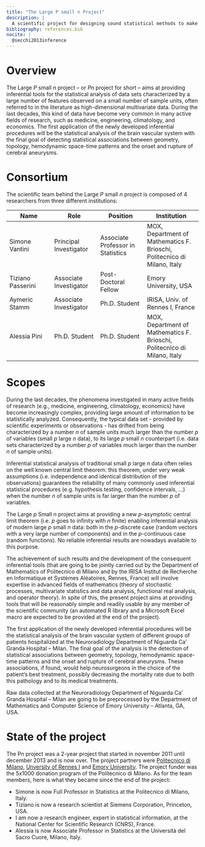 ```yaml
---
title: "The Large P small n Project"
description: |
  A scientific project for designing sound statistical methods to make inference from high-dimensional multivariate data.
bibliography: references.bib
nocite: |
  @secchi2013inference
---
```


# Overview

The Large $P$ small $n$ project -- or $Pn$ project for short -- aims at
providing inferential tools for the statistical analysis of data sets
characterized by a large number of features observed on a small number
of sample units, often referred to in the literature as high-dimensional
multivariate data. During the last decades, this kind of data have
become very common in many active fields of research, such as medicine,
engineering, climatology, and economics. The first application of the
newly developed inferential procedures will be the statistical analysis
of the brain vascular system with the final goal of detecting
statistical associations between geometry, topology, hemodynamic
space-time patterns and the onset and rupture of cerebral aneurysms.

# Consortium

The scientific team behind the Large $P$ small $n$ project is composed
of $4$ researchers from three different institutions:

| Name              | Role                   | Position                          | Institution                                                              |
|-----------------|-----------------|------------------|---------------------|
| Simone Vantini    | Principal Investigator | Associate Professor in Statistics | MOX, Department of Mathematics F. Brioschi, Politecnico di Milano, Italy |
| Tiziano Passerini | Associate Investigator | Post-Doctoral Fellow              | Emory University, USA                                                    |
| Aymeric Stamm     | Associate Investigator | Ph.D. Student                     | IRISA, Univ. of Rennes I, France                                         |
| Alessia Pini      | Ph.D. Student          | Ph.D. Student                     | MOX, Department of Mathematics F. Brioschi, Politecnico di Milano, Italy |

# Scopes

During the last decades, the phenomena investigated in many active
fields of research (e.g., medicine, engineering, climatology, economics)
have become increasingly complex, providing large amount of information
to be statistically analyzed. Consequently, the typical data set -
provided by scientific experiments or observations - has drifted from
being characterized by a number $n$ of sample units much larger than the
number $p$ of variables (small $p$ large $n$ data), to its large $p$
small $n$ counterpart (i.e. data sets characterized by a number $p$ of
variables much larger than the number $n$ of sample units).

Inferential statistical analysis of traditional small $p$ large $n$ data
often relies on the well known central limit theorem: this theorem,
under very weak assumptions (i.e. independence and identical
distribution of the observations) guarantees the reliability of many
commonly used inferential statistical procedures (e.g. hypothesis
testing, confidence intervals, ...) when the number $n$ of sample units
is far larger than the number $p$ of variables.

The Large $p$ Small $n$ project aims at providing a new $p$-asymptotic
central limit theorem (i.e. $p$ goes to infinity with $n$ finite)
enabling inferential analysis of modern large $p$ small $n$ data: both
in the $p$-discrete case (random vectors with a very large number of
components) and in the $p$-continuous case (random functions). No
reliable inferential results are nowadays available to this purpose.

The achievement of such results and the development of the consequent
inferential tools (that are going to be jointly carried out by the
Department of Mathematics of Politecnico di Milano and by the IRISA
Institut de Recherche en Informatique et Systèmes Aléatoires, Rennes,
France) will involve expertise in advanced fields of mathematics (theory
of stochastic processes, multivariate statistics and data analysis,
functional real analysis, and operator theory). In spite of this, the
present project aims at providing tools that will be reasonably simple
and readily usable by any member of the scientific community (an
automated R library and a Microsoft Excel macro are expected to be
provided at the end of the project).

The first application of the newly developed inferential procedures will
be the statistical analysis of the brain vascular system of different
groups of patients hospitalized at the Neuroradiology Department of
Niguarda Ca' Granda Hospital -- Milan. The final goal of the analysis is
the detection of statistical associations between geometry, topology,
hemodynamic space-time patterns and the onset and rupture of cerebral
aneurysms. These associations, if found, would help neurosurgeons in the
choice of the patient's best treatment, possibly decreasing the
mortality rate due to both this pathology and to its medical treatments.

Raw data collected at the Neuroradiology Department of Niguarda Ca'
Granda Hospital -- Milan are going to be preprocessed by the Department
of Mathematics and Computer Science of Emory University -- Atlanta, GA,
USA.

# State of the project

The Pn project was a $2$-year project that started in november 2011
until december 2013 and is now over. The project partners were
[Politecnico di Milano](https://www.polimi.it), [Unversity of Rennes
I](https://www.univ-rennes1.fr) and [Emory
University](http://www.emory.edu/home/index.html). The project funder
was the 5x1000 donation program of the Politecnico di Milano. As for the
team members, here is what they became since the end of the project:

-   Simone is now Full Professor in Statistics at the Politecnico di
    Milano, Italy.
-   Tiziano is now a research scientist at Siemens Corporation,
    Princeton, USA.
-   I am now a research engineer, expert in statistical information, at
    the National Center for Scientific Research (CNRS), France.
-   Alessia is now Associate Professor in Statistics at the Università
    del Sacro Cuore, Milano, Italy.
